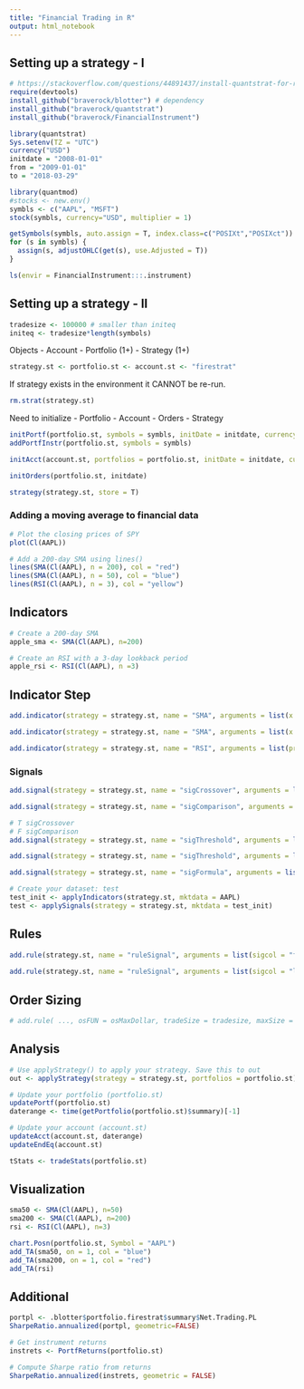 ```yaml
---
title: "Financial Trading in R"
output: html_notebook
---
```


## Setting up a strategy - I

```r
# https://stackoverflow.com/questions/44891437/install-quantstrat-for-r-latest-r-versioninstall.packages("devtools")
require(devtools)
install_github("braverock/blotter") # dependency
install_github("braverock/quantstrat")
install_github("braverock/FinancialInstrument")
```

```r
library(quantstrat)
Sys.setenv(TZ = "UTC")
currency("USD")
initdate = "2008-01-01"
from = "2009-01-01"
to = "2018-03-29"
```


```r
library(quantmod)
#stocks <- new.env()
symbls <- c("AAPL", "MSFT")
stock(symbls, currency="USD", multiplier = 1)

getSymbols(symbls, auto.assign = T, index.class=c("POSIXt","POSIXct"))
for (s in symbls) {
  assign(s, adjustOHLC(get(s), use.Adjusted = T))
}

ls(envir = FinancialInstrument:::.instrument)

```

## Setting up a strategy - II

```r
tradesize <- 100000 # smaller than initeq
initeq <- tradesize*length(symbols)
```

Objects
 - Account
   - Portfolio (1+)
     - Strategy (1+)

```r
strategy.st <- portfolio.st <- account.st <- "firestrat"

```

If strategy exists in the environment it CANNOT be re-run.

```r
rm.strat(strategy.st)
```

Need to initialize
- Portfolio
- Account
- Orders
- Strategy

```r
initPortf(portfolio.st, symbols = symbls, initDate = initdate, currency = "USD")
addPortfInstr(portfolio.st, symbols = symbls)

initAcct(account.st, portfolios = portfolio.st, initDate = initdate, currency = "USD", initEq = initeq)

initOrders(portfolio.st, initdate)

strategy(strategy.st, store = T)
```

### Adding a moving average to financial data

```r
# Plot the closing prices of SPY
plot(Cl(AAPL))

# Add a 200-day SMA using lines()
lines(SMA(Cl(AAPL), n = 200), col = "red")
lines(SMA(Cl(AAPL), n = 50), col = "blue")
lines(RSI(Cl(AAPL), n = 3), col = "yellow")
```

## Indicators

```r
# Create a 200-day SMA
apple_sma <- SMA(Cl(AAPL), n=200)

# Create an RSI with a 3-day lookback period
apple_rsi <- RSI(Cl(AAPL), n =3)
```

## Indicator Step

```r
add.indicator(strategy = strategy.st, name = "SMA", arguments = list(x = quote(Cl(AAPL)), n = 200), label = "SMA200")

add.indicator(strategy = strategy.st, name = "SMA", arguments = list(x = quote(Cl(AAPL)), n = 50), label = "SMA50")

add.indicator(strategy = strategy.st, name = "RSI", arguments = list(price = quote(Cl(AAPL)), n = 3), label = "RSI_3")
```

### Signals

```r
add.signal(strategy = strategy.st, name = "sigCrossover", arguments = list(columns = c("SMA50", "SMA200"), relationship = "gt"), label = "longfilter")

add.signal(strategy = strategy.st, name = "sigComparison", arguments = list(columns = c("SMA50", "SMA200"), relationship = "lt"), label = "filterexit")

# T sigCrossover
# F sigComparison
add.signal(strategy = strategy.st, name = "sigThreshold", arguments = list(column = "RSI_3", threshold = 20, cross = F, relationship = "lt"), label = "longthreshold")

add.signal(strategy = strategy.st, name = "sigThreshold", arguments = list(column = "RSI_3", threshold = 80, cross = T, relationship = "gt"), label = "thresholdexit")

add.signal(strategy = strategy.st, name = "sigFormula", arguments = list(formula = "longthreshold & longfilter", cross = T), label = "longentry")

# Create your dataset: test
test_init <- applyIndicators(strategy.st, mktdata = AAPL)
test <- applySignals(strategy = strategy.st, mktdata = test_init)
```

## Rules

```r
add.rule(strategy.st, name = "ruleSignal", arguments = list(sigcol = "filterexit", sigval = TRUE, orderqty = "all", ordertype = "market", orderside = "long", replace = FALSE, prefer = "Open"), type = "exit")
 
add.rule(strategy.st, name = "ruleSignal", arguments = list(sigcol = "longentry", sigval = TRUE, orderqty = "all", ordertype = "market", orderside = "long", replace = FALSE, prefer = "Open"), type = "enter")
```

## Order Sizing

```r
# add.rule( ..., osFUN = osMaxDollar, tradeSize = tradesize, maxSize = tradesize)
```

## Analysis

```r
# Use applyStrategy() to apply your strategy. Save this to out
out <- applyStrategy(strategy = strategy.st, portfolios = portfolio.st)

# Update your portfolio (portfolio.st)
updatePortf(portfolio.st)
daterange <- time(getPortfolio(portfolio.st)$summary)[-1]

# Update your account (account.st)
updateAcct(account.st, daterange)
updateEndEq(account.st)

tStats <- tradeStats(portfolio.st)
```

## Visualization

```r
sma50 <- SMA(Cl(AAPL), n=50)
sma200 <- SMA(Cl(AAPL), n=200)
rsi <- RSI(Cl(AAPL), n=3)

chart.Posn(portfolio.st, Symbol = "AAPL")
add_TA(sma50, on = 1, col = "blue")
add_TA(sma200, on = 1, col = "red")
add_TA(rsi)
```

## Additional

```r
portpl <- .blotter$portfolio.firestrat$summary$Net.Trading.PL
SharpeRatio.annualized(portpl, geometric=FALSE)

# Get instrument returns
instrets <- PortfReturns(portfolio.st)

# Compute Sharpe ratio from returns
SharpeRatio.annualized(instrets, geometric = FALSE)
```

